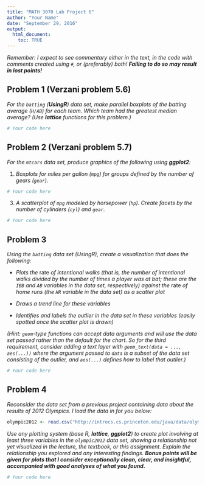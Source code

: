 ```yaml
---
title: "MATH 3070 Lab Project 6"
author: "Your Name"
date: "September 29, 2016"
output:
  html_document:
    toc: TRUE
---
```


*Remember: I expect to see commentary either in the text, in the code with comments created using `#`, or (preferably) both! **Failing to do so may result in lost points!***

## Problem 1 (Verzani problem 5.6)
*For the `batting` (**UsingR**) data set, make parallel boxplots of the batting average (`H/AB`) for each team. Which team had the greatest median average? (Use **lattice** functions for this problem.)*

```r
# Your code here
```

## Problem 2 (Verzani problem 5.7)
*For the `mtcars` data set, produce graphics of the following using **ggplot2**:*

1. *Boxplots for miles per gallon (`mpg`) for groups defined by the number of gears (`gear`).*

```r
# Your code here
```

3. *A scatterplot of `mpg` modeled by horsepower (`hp`). Create facets by the number of cylinders (`cyl`) and `gear`.*

```r
# Your code here
```

## Problem 3
*Using the `batting` data set (UsingR), create a visualization that does the following:*

* *Plots the* rate *of intentional walks (that is, the number of intentional walks divided by the number of times a player was at bat; these are the `IBB` and `AB` variables in the data set, respectively) against the* rate *of home runs (the `HR` variable in the data set) as a scatter plot*

* *Draws a trend line for these variables*

* *Identifies and labels the outlier in the data set in these variables (easily spotted once the scatter plot is drawn)*

*(Hint: `geom`-type functions can accept data arguments and will use the data set passed rather than the default for the chart. So for the third requirement, consider adding a text layer with `geom_text(data = ..., aes(...))` where the argument passed to `data` is a subset of the data set consisting of the outlier, and `aes(...)` defines how to label that outlier.)*

```r
# Your code here
```

## Problem 4
*Reconsider the data set from a previous project containing data about the results of 2012 Olympics. I load the data in for you below:*

```r
olympic2012 <- read.csv("http://introcs.cs.princeton.edu/java/data/olympic-medals2012.csv")
```

*Use any plotting system (base R, **lattice**, **ggplot2**) to create plot involving at least three variables in the `olympic2012` data set, showing a relationship not yet visualized in the lecture, the textbook, or this assignment. Explain the relationship you explored and any interesting findings. **Bonus points will be given for plots that I consider exceptionally clean, clear, and insightful, accompanied with good analyses of what you found.***

```r
# Your code here
```